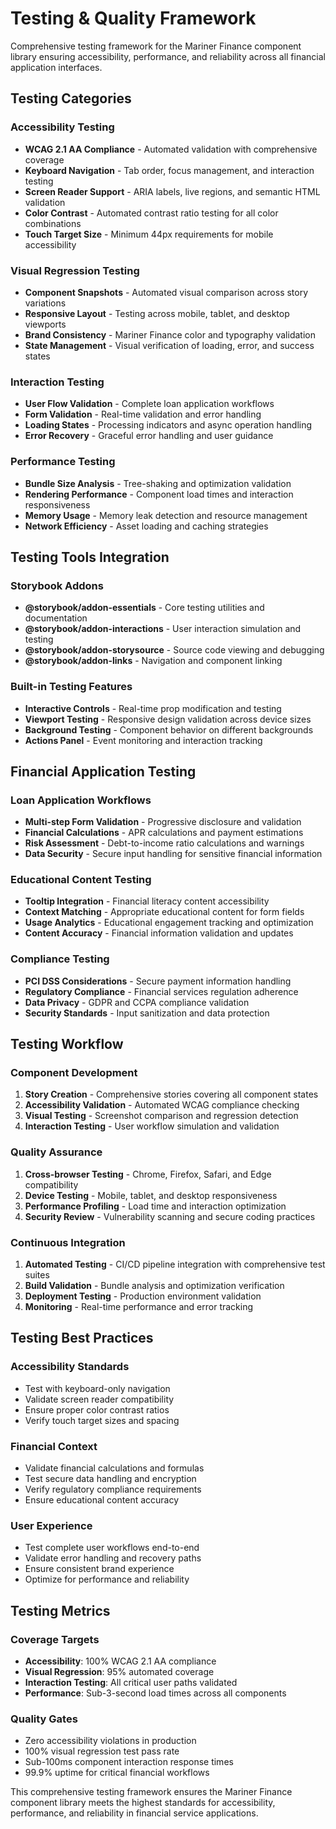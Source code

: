 
<Meta title="Testing & Quality/Testing Overview" />

# Testing & Quality Framework

Comprehensive testing framework for the Mariner Finance component library ensuring accessibility, performance, and reliability across all financial application interfaces.

## Testing Categories

### Accessibility Testing
- **WCAG 2.1 AA Compliance** - Automated validation with comprehensive coverage
- **Keyboard Navigation** - Tab order, focus management, and interaction testing
- **Screen Reader Support** - ARIA labels, live regions, and semantic HTML validation
- **Color Contrast** - Automated contrast ratio testing for all color combinations
- **Touch Target Size** - Minimum 44px requirements for mobile accessibility

### Visual Regression Testing
- **Component Snapshots** - Automated visual comparison across story variations
- **Responsive Layout** - Testing across mobile, tablet, and desktop viewports
- **Brand Consistency** - Mariner Finance color and typography validation
- **State Management** - Visual verification of loading, error, and success states

### Interaction Testing
- **User Flow Validation** - Complete loan application workflows
- **Form Validation** - Real-time validation and error handling
- **Loading States** - Processing indicators and async operation handling
- **Error Recovery** - Graceful error handling and user guidance

### Performance Testing
- **Bundle Size Analysis** - Tree-shaking and optimization validation
- **Rendering Performance** - Component load times and interaction responsiveness
- **Memory Usage** - Memory leak detection and resource management
- **Network Efficiency** - Asset loading and caching strategies

## Testing Tools Integration

### Storybook Addons
- **@storybook/addon-essentials** - Core testing utilities and documentation
- **@storybook/addon-interactions** - User interaction simulation and testing
- **@storybook/addon-storysource** - Source code viewing and debugging
- **@storybook/addon-links** - Navigation and component linking

### Built-in Testing Features
- **Interactive Controls** - Real-time prop modification and testing
- **Viewport Testing** - Responsive design validation across device sizes
- **Background Testing** - Component behavior on different backgrounds
- **Actions Panel** - Event monitoring and interaction tracking

## Financial Application Testing

### Loan Application Workflows
- **Multi-step Form Validation** - Progressive disclosure and validation
- **Financial Calculations** - APR calculations and payment estimations
- **Risk Assessment** - Debt-to-income ratio calculations and warnings
- **Data Security** - Secure input handling for sensitive financial information

### Educational Content Testing
- **Tooltip Integration** - Financial literacy content accessibility
- **Context Matching** - Appropriate educational content for form fields
- **Usage Analytics** - Educational engagement tracking and optimization
- **Content Accuracy** - Financial information validation and updates

### Compliance Testing
- **PCI DSS Considerations** - Secure payment information handling
- **Regulatory Compliance** - Financial services regulation adherence
- **Data Privacy** - GDPR and CCPA compliance validation
- **Security Standards** - Input sanitization and data protection

## Testing Workflow

### Component Development
1. **Story Creation** - Comprehensive stories covering all component states
2. **Accessibility Validation** - Automated WCAG compliance checking
3. **Visual Testing** - Screenshot comparison and regression detection
4. **Interaction Testing** - User workflow simulation and validation

### Quality Assurance
1. **Cross-browser Testing** - Chrome, Firefox, Safari, and Edge compatibility
2. **Device Testing** - Mobile, tablet, and desktop responsiveness
3. **Performance Profiling** - Load time and interaction optimization
4. **Security Review** - Vulnerability scanning and secure coding practices

### Continuous Integration
1. **Automated Testing** - CI/CD pipeline integration with comprehensive test suites
2. **Build Validation** - Bundle analysis and optimization verification
3. **Deployment Testing** - Production environment validation
4. **Monitoring** - Real-time performance and error tracking

## Testing Best Practices

### Accessibility Standards
- Test with keyboard-only navigation
- Validate screen reader compatibility
- Ensure proper color contrast ratios
- Verify touch target sizes and spacing

### Financial Context
- Validate financial calculations and formulas
- Test secure data handling and encryption
- Verify regulatory compliance requirements
- Ensure educational content accuracy

### User Experience
- Test complete user workflows end-to-end
- Validate error handling and recovery paths
- Ensure consistent brand experience
- Optimize for performance and reliability

## Testing Metrics

### Coverage Targets
- **Accessibility**: 100% WCAG 2.1 AA compliance
- **Visual Regression**: 95% automated coverage
- **Interaction Testing**: All critical user paths validated
- **Performance**: Sub-3-second load times across all components

### Quality Gates
- Zero accessibility violations in production
- 100% visual regression test pass rate
- Sub-100ms component interaction response times
- 99.9% uptime for critical financial workflows

This comprehensive testing framework ensures the Mariner Finance component library meets the highest standards for accessibility, performance, and reliability in financial service applications.